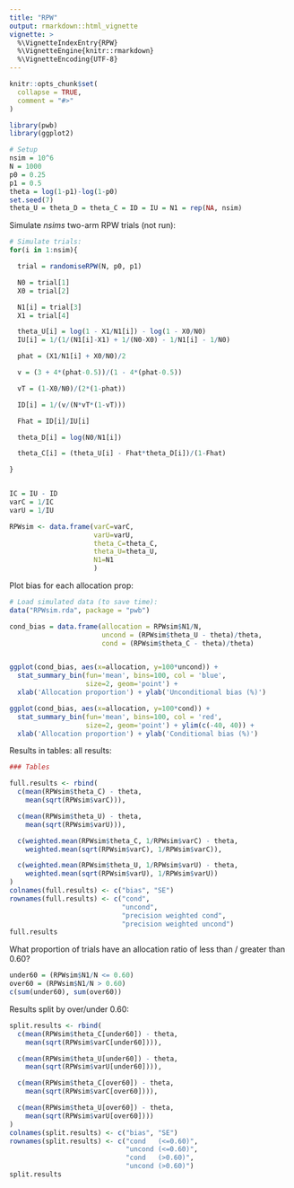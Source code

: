 ```yaml
---
title: "RPW"
output: rmarkdown::html_vignette
vignette: >
  %\VignetteIndexEntry{RPW}
  %\VignetteEngine{knitr::rmarkdown}
  %\VignetteEncoding{UTF-8}
---
```


```r
knitr::opts_chunk$set(
  collapse = TRUE,
  comment = "#>"
)
```

```r
library(pwb)
library(ggplot2)
```

```r
# Setup
nsim = 10^6
N = 1000
p0 = 0.25
p1 = 0.5
theta = log(1-p1)-log(1-p0)
set.seed(7)
theta_U = theta_D = theta_C = ID = IU = N1 = rep(NA, nsim)
```


Simulate _nsims_ two-arm RPW trials (not run):
```r
# Simulate trials:
for(i in 1:nsim){

  trial = randomiseRPW(N, p0, p1)

  N0 = trial[1]
  X0 = trial[2]

  N1[i] = trial[3]
  X1 = trial[4]

  theta_U[i] = log(1 - X1/N1[i]) - log(1 - X0/N0)
  IU[i] = 1/(1/(N1[i]-X1) + 1/(N0-X0) - 1/N1[i] - 1/N0)

  phat = (X1/N1[i] + X0/N0)/2

  v = (3 + 4*(phat-0.5))/(1 - 4*(phat-0.5))

  vT = (1-X0/N0)/(2*(1-phat))

  ID[i] = 1/(v/(N*vT*(1-vT)))

  Fhat = ID[i]/IU[i]

  theta_D[i] = log(N0/N1[i])

  theta_C[i] = (theta_U[i] - Fhat*theta_D[i])/(1-Fhat)

}


IC = IU - ID
varC = 1/IC
varU = 1/IU

RPWsim <- data.frame(varC=varC,
                     varU=varU,
                     theta_C=theta_C,
                     theta_U=theta_U,
                     N1=N1
                     )
```



Plot bias for each allocation prop:

```r
# Load simulated data (to save time):
data("RPWsim.rda", package = "pwb")

cond_bias = data.frame(allocation = RPWsim$N1/N,
                       uncond = (RPWsim$theta_U - theta)/theta,
                       cond = (RPWsim$theta_C - theta)/theta)


ggplot(cond_bias, aes(x=allocation, y=100*uncond)) +
  stat_summary_bin(fun='mean', bins=100, col = 'blue',
                   size=2, geom='point') +
  xlab('Allocation proportion') + ylab('Unconditional bias (%)')

ggplot(cond_bias, aes(x=allocation, y=100*cond)) +
  stat_summary_bin(fun='mean', bins=100, col = 'red',
                   size=2, geom='point') + ylim(c(-40, 40)) +
  xlab('Allocation proportion') + ylab('Conditional bias (%)')

```


Results in tables: all results:

```r

### Tables

full.results <- rbind(
  c(mean(RPWsim$theta_C) - theta,
    mean(sqrt(RPWsim$varC))),

  c(mean(RPWsim$theta_U) - theta,
    mean(sqrt(RPWsim$varU))),

  c(weighted.mean(RPWsim$theta_C, 1/RPWsim$varC) - theta,
    weighted.mean(sqrt(RPWsim$varC), 1/RPWsim$varC)),

  c(weighted.mean(RPWsim$theta_U, 1/RPWsim$varU) - theta,
    weighted.mean(sqrt(RPWsim$varU), 1/RPWsim$varU))
)
colnames(full.results) <- c("bias", "SE")
rownames(full.results) <- c("cond",
                            "uncond",
                            "precision weighted cond",
                            "precision weighted uncond")
full.results
```


What proportion of trials have an allocation ratio of less than / greater than 0.60?
```r
under60 = (RPWsim$N1/N <= 0.60)
over60 = (RPWsim$N1/N > 0.60)
c(sum(under60), sum(over60))
```

Results split by over/under 0.60:

```r

split.results <- rbind(
  c(mean(RPWsim$theta_C[under60]) - theta,
    mean(sqrt(RPWsim$varC[under60]))),

  c(mean(RPWsim$theta_U[under60]) - theta,
    mean(sqrt(RPWsim$varU[under60]))),

  c(mean(RPWsim$theta_C[over60]) - theta,
    mean(sqrt(RPWsim$varC[over60]))),

  c(mean(RPWsim$theta_U[over60]) - theta,
    mean(sqrt(RPWsim$varU[over60])))
)
colnames(split.results) <- c("bias", "SE")
rownames(split.results) <- c("cond   (<=0.60)",
                             "uncond (<=0.60)",
                             "cond   (>0.60)",
                             "uncond (>0.60)")
split.results


```



